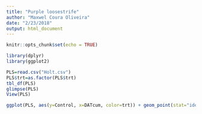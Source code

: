 ```yaml
---
title: "Purple loosestrife"
author: "Maxwel Coura Oliveira"
date: "2/23/2018"
output: html_document
---
```


```r
knitr::opts_chunk$set(echo = TRUE)
```

```r
library(dplyr)
library(ggplot2)
```

```r
PLS=read.csv("Holt.csv")
PLS$trt=as.factor(PLS$trt)
tbl_df(PLS)
glimpse(PLS)
View(PLS)
```

```r
ggplot(PLS, aes(y=Control, x=DATcum, color=trt)) + geom_point(stat="identity") + stat_summary(aes(y = Control, group = trt), fun.y=mean, geom="line")
```

